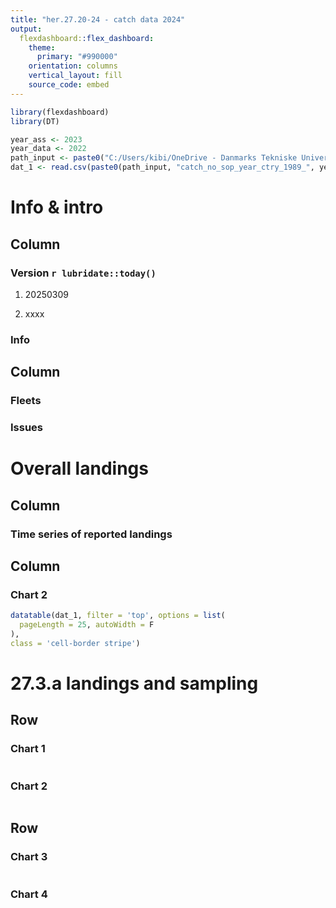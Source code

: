 ```yaml
---
title: "her.27.20-24 - catch data 2024"
output: 
  flexdashboard::flex_dashboard:
    theme: 
      primary: "#990000"
    orientation: columns
    vertical_layout: fill
    source_code: embed
---
```


```r
library(flexdashboard)
library(DT)

year_ass <- 2023
year_data <- 2022
path_input <- paste0("C:/Users/kibi/OneDrive - Danmarks Tekniske Universitet/WBSS_new/", year_ass, "/compile_data/cacth/output/")
dat_1 <- read.csv(paste0(path_input, "catch_no_sop_year_ctry_1989_", year_data, ".csv"))
```

# Info & intro

## Column {data-width="500"}

### Version `r lubridate::today()`

1.  20250309

2.  xxxx

### Info

## Column {data-width="500"}

### Fleets
### Issues

# Overall landings

## Column {data-width="600"}

### Time series of reported landings

## Column {data-width="400"}

### Chart 2

```r

datatable(dat_1, filter = 'top', options = list(
  pageLength = 25, autoWidth = F
),
class = 'cell-border stripe')
```

# 27.3.a landings and sampling {data-orientation="rows"}

## Row {data-height="500"}

### Chart 1

```r
```

### Chart 2

```r
```

## Row {data-height="500"}

### Chart 3

```r
```

### Chart 4

```r
```
